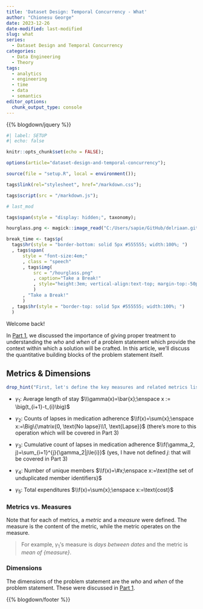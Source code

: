 ```yaml
---
title: 'Dataset Design: Temporal Concurrency - What'
author: "Chionesu George"
date: 2023-12-26
date-modified: last-modified
slug: what
series: 
  - Dataset Design and Temporal Concurrency
categories:
  - Data Engineering
  - Theory
tags:
  - analytics
  - engineering
  - time
  - data
  - semantics
editor_options: 
  chunk_output_type: console
---
```


{{% blogdown/jquery %}}

```r
#| label: SETUP
#| echo: false

knitr::opts_chunk$set(echo = FALSE);

options(article="dataset-design-and-temporal-concurrency");

source(file = "setup.R", local = environment());

tags$link(rel="stylesheet", href="/markdown.css");

tags$script(src = "/markdown.js");

# last_mod

tags$span(style = "display: hidden;", taxonomy);

hourglass.png <- magick::image_read("C:/Users/sapie/GitHub/delriaan.github.io/static/hourglass.png");

break_time <- tags$p(
  tags$hr(style = "border-bottom: solid 5px #555555; width:100%; ")
  , tags$span(
      style = "font-size:4em;"
      , class = "speech"
      , tags$img(
          src = "/hourglass.png"
          , caption="Take a Break!"
          , style="height:3em; vertical-align:text-top; margin-top:-50px; float:left"
          )
      , "Take a Break!"
      )
  , tags$hr(style = "border-top: solid 5px #555555; width:100%; ")
  )

```

[Welcome back!]{.decorativeText} 

In [Part 1](../who-and-when){target="blank"}, we discussed the importance of giving proper treatment to understanding the *who* and *when* of a problem statement which provide the context within which a solution will be crafted. In this article, we'll discuss the quantitative building blocks of the problem statement itself.

## Metrics & Dimensions

```r
drop_hint("First, let's define the key measures and related metrics listed in the problem statement:", context = "posthoc", toggleGroup = 1) 
```

- [ $\gamma_1$]{.bigMath}: [Average length of stay]{#msg_1} $\\\gamma(x)=\bar{x};\enspace x := \big(t_{i+1}-t_{i}\big)$

- [ $\gamma_2$]{.bigMath}: [Counts of lapses in medication adherence]{#msg_2} $\\f(x)=\sum{x};\enspace x:=\Big\{\matrix{0, \text{No lapse}\\1, \text{Lapse}}$ (there's more to this operation which will be covered in Part 3)
  
- [ $\gamma_3$]{.bigMath}: [Cumulative count of lapses in medication adherence]{#msg_3} $\\f(\gamma_2, j)=\sum_{i=1}^{j}{\gamma_2|j\le{i}}$ (yes, I have not defined $j$: that will be covered in Part 3)

- [ $\gamma_{4}$]{.bigMath}: [Number of unique members]{#msg_4} $\\f(x)=\#x;\enspace x:=\text{the set of unduplicated member identifiers}$
  
- [ $\gamma_5$]{.bigMath}: [Total expenditures]{#msg_5} $\\f(x)=\sum{x};\enspace x:=\text{cost}$

### Metrics vs. Measures

Note that for each of metrics, a *metric* and a *measure* were defined. The measure is the content of the metric, while the metric operates on the measure.

>
For example, [ $\gamma_1$]{msg_id=1}'s measure is *days between dates* and the metric is *mean of {measure}*.

### Dimensions

The dimensions of the problem statement are the *who* and *when* of the problem statement. These were discussed in [Part 1](../who-and-when){target="_blank"}.


{{% blogdown/footer %}}